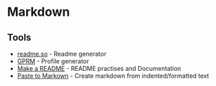 # Markdown

## Tools

- [readme.so](https://readme.so) - Readme generator
- [GPRM](https://gprm.itsvg.in) - Profile generator
- [Make a README](https://www.makeareadme.com) - README practises and Documentation
- [Paste to Markown](https://euangoddard.github.io/clipboard2markdown) - Create markdown from indented/formatted text